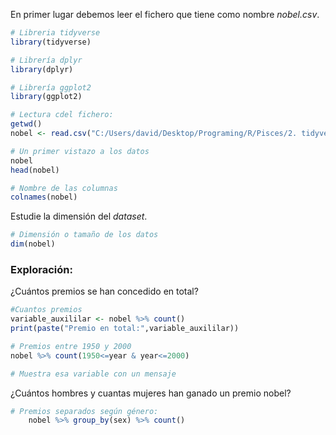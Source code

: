 En primer lugar debemos leer el fichero que tiene como nombre *nobel.csv*. 


```r
# Libreria tidyverse
library(tidyverse)

# Librería dplyr
library(dplyr)

# Librería ggplot2
library(ggplot2)

```

```r

# Lectura cdel fichero:
getwd()
nobel <- read.csv("C:/Users/david/Desktop/Programing/R/Pisces/2. tidyverse/data/nobel.csv")

# Un primer vistazo a los datos
nobel
head(nobel)


```

```r

# Nombre de las columnas
colnames(nobel)

```

Estudie la dimensión del *dataset*. 

```r

# Dimensión o tamaño de los datos
dim(nobel)

```

### Exploración: 

¿Cuántos premios se han concedido en total? 

```r
#Cuantos premios
variable_auxililar <- nobel %>% count()
print(paste("Premio en total:",variable_auxililar))

# Premios entre 1950 y 2000
nobel %>% count(1950<=year & year<=2000)

# Muestra esa variable con un mensaje

```

¿Cuántos hombres y cuantas mujeres han ganado un premio nobel?

```r

# Premios separados según género:
    nobel %>% group_by(sex) %>% count()

```
